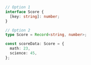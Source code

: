 <Meta title="using record" />

```ts
// Option 1
interface Score {
  [key: string]: number;
}

// Option 2
type Score = Record<string, number>;

const scoreData: Score = {
  math: 23,
  science: 45,
};
```
